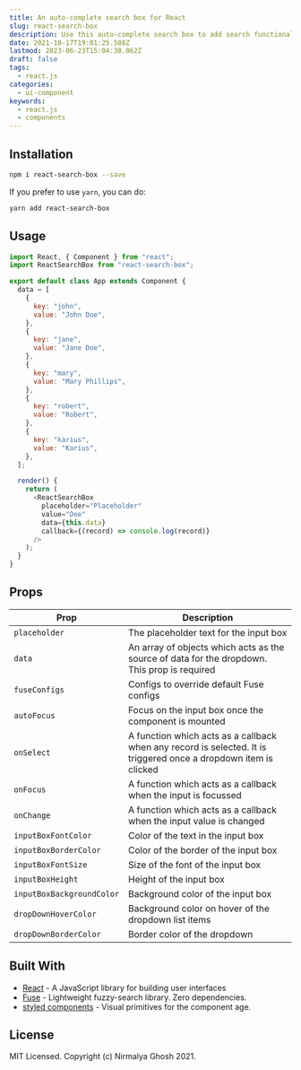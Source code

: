 ```yaml
---
title: An auto-complete search box for React
slug: react-search-box
description: Use this auto-complete search box to add search functionality to your application.
date: 2021-10-17T19:01:25.588Z
lastmod: 2023-06-23T15:04:38.062Z
draft: false
tags:
  - react.js
categories:
  - ui-component
keywords:
  - react.js
  - components
---
```


<Jumbotron
  description="An auto-complete search box for React"
  githubLink="https://github.com/ghoshnirmalya/react-search-box"
  demoLink="https://codesandbox.io/s/react-search-box-example-cra-17ml6"
/>

## Installation

```bash
npm i react-search-box --save
```

If you prefer to use `yarn`, you can do:

```bash
yarn add react-search-box
```

## Usage

```js
import React, { Component } from "react";
import ReactSearchBox from "react-search-box";

export default class App extends Component {
  data = [
    {
      key: "john",
      value: "John Doe",
    },
    {
      key: "jane",
      value: "Jane Doe",
    },
    {
      key: "mary",
      value: "Mary Phillips",
    },
    {
      key: "robert",
      value: "Robert",
    },
    {
      key: "karius",
      value: "Karius",
    },
  ];

  render() {
    return (
      <ReactSearchBox
        placeholder="Placeholder"
        value="Doe"
        data={this.data}
        callback={(record) => console.log(record)}
      />
    );
  }
}
```

## Props

| Prop                      | Description                                                                                                      |
| ------------------------- | ---------------------------------------------------------------------------------------------------------------- |
| `placeholder`             | The placeholder text for the input box                                                                           |
| `data`                    | An array of objects which acts as the source of data for the dropdown. This prop is required                     |
| `fuseConfigs`             | Configs to override default Fuse configs                                                                         |
| `autoFocus`               | Focus on the input box once the component is mounted                                                             |
| `onSelect`                | A function which acts as a callback when any record is selected. It is triggered once a dropdown item is clicked |
| `onFocus`                 | A function which acts as a callback when the input is focussed                                                   |
| `onChange`                | A function which acts as a callback when the input value is changed                                              |
| `inputBoxFontColor`       | Color of the text in the input box                                                                               |
| `inputBoxBorderColor`     | Color of the border of the input box                                                                             |
| `inputBoxFontSize`        | Size of the font of the input box                                                                                |
| `inputBoxHeight`          | Height of the input box                                                                                          |
| `inputBoxBackgroundColor` | Background color of the input box                                                                                |
| `dropDownHoverColor`      | Background color on hover of the dropdown list items                                                             |
| `dropDownBorderColor`     | Border color of the dropdown                                                                                     |

## Built With

- [React](https://reactjs.org/) - A JavaScript library for building user interfaces
- [Fuse](http://fusejs.io/) - Lightweight fuzzy-search library. Zero dependencies.
- [styled components](https://www.styled-components.com/) - Visual primitives for the component age.

## License

MIT Licensed. Copyright (c) Nirmalya Ghosh 2021.
